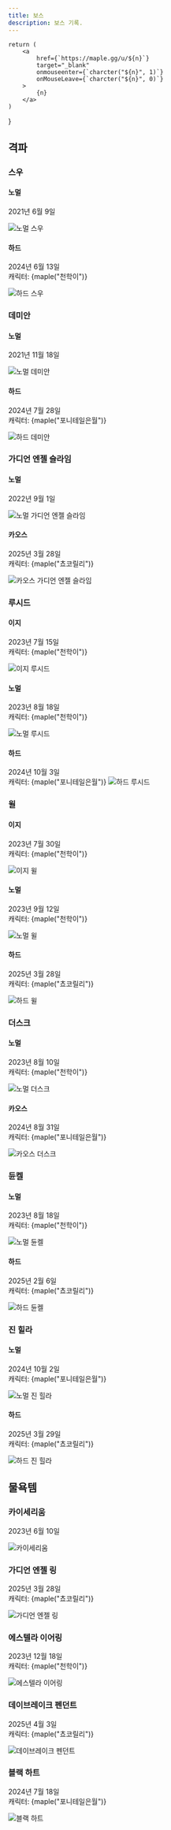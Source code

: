 ```yaml
---
title: 보스
description: 보스 기록.
---
```








    return (
        <a
            href={`https://maple.gg/u/${n}`}
            target="_blank"
            onmouseenter={`charcter("${n}", 1)`}
            onMouseLeave={`charcter("${n}", 0)`}
        >
            {n}
        </a>
    )
}

## 격파

### 스우

#### 노멀

2021년 6월 9일

<Image src={normalLotus} loading="eager" alt="노멀 스우" />

#### 하드

2024년 6월 13일\
캐릭터: {maple("천학이")}

<Image src={hardLotus} loading="eager" alt="하드 스우" />

### 데미안

#### 노멀

2021년 11월 18일

<Image src={normalDamien} alt="노멀 데미안" />

#### 하드

2024년 7월 28일\
캐릭터: {maple("포니테일은월")}

<Image src={hardDamien} alt="하드 데미안" />

### 가디언 엔젤 슬라임

#### 노멀

2022년 9월 1일

<Image src={normalGuardianAngelSlime} alt="노멀 가디언 엔젤 슬라임" />

#### 카오스

2025년 3월 28일\
캐릭터: {maple("쵸코릴리")}

<Image src={chaosGuardianAngelSlime} alt="카오스 가디언 엔젤 슬라임" />

### 루시드

#### 이지

2023년 7월 15일\
캐릭터: {maple("천학이")}

<Image src={easyLucid} alt="이지 루시드" />

#### 노멀

2023년 8월 18일\
캐릭터: {maple("천학이")}

<Image src={normalLucid} alt="노멀 루시드" />

#### 하드

2024년 10월 3일\
캐릭터: {maple("포니테일은월")}
<Image src={hardLucid} alt="하드 루시드" />

### 윌

#### 이지

2023년 7월 30일\
캐릭터: {maple("천학이")}

<Image src={easyWill} alt="이지 윌" />

#### 노멀

2023년 9월 12일\
캐릭터: {maple("천학이")}

<Image src={normalWill} alt="노멀 윌" />

#### 하드

2025년 3월 28일\
캐릭터: {maple("쵸코릴리")}

<Image src={hardWill} alt="하드 윌" />

### 더스크

#### 노멀

2023년 8월 10일\
캐릭터: {maple("천학이")}

<Image src={normalDusk} alt="노멀 더스크" />

#### 카오스

2024년 8월 31일\
캐릭터: {maple("포니테일은월")}

<Image src={chaosDusk} alt="카오스 더스크" />

### 듄켈

#### 노멀

2023년 8월 18일\
캐릭터: {maple("천학이")}

<Image src={normalDarknell} alt="노멀 듄켈" />

#### 하드

2025년 2월 6일\
캐릭터: {maple("쵸코릴리")}

<Image src={hardDarknell} alt="하드 듄켈" />

### 진 힐라

#### 노멀

2024년 10월 2일\
캐릭터: {maple("포니테일은월")}

<Image src={normalVerusHilla} alt="노멀 진 힐라" />

#### 하드

2025년 3월 29일\
캐릭터: {maple("쵸코릴리")}

<Image src={hardVerusHilla} alt="하드 진 힐라" />

## 물욕템

### 카이세리움

2023년 6월 10일

<Image src={kaiserium} alt="카이세리움" />

### 가디언 엔젤 링

2025년 3월 28일\
캐릭터: {maple("쵸코릴리")}

<Image src={guardianAngelRing} alt="가디언 엔젤 링" />

### 에스텔라 이어링

2023년 12월 18일\
캐릭터: {maple("천학이")}

<Image src={estellaEarrings} alt="에스텔라 이어링" />

### 데이브레이크 펜던트
2025년 4월 3일\
캐릭터: {maple("쵸코릴리")}

<Image src={daybreakPendant} alt="데이브레이크 펜던트" />

### 블랙 하트

2024년 7월 18일\
캐릭터: {maple("포니테일은월")}

<Image src={blackHeart} alt="블랙 하트" />
